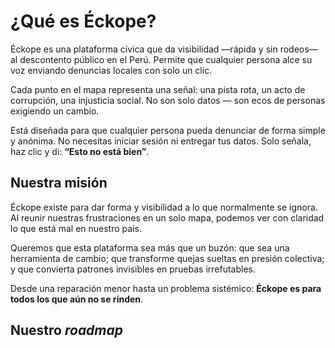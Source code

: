 # ¿Qué es Éckope?

Éckope es una plataforma cívica que da visibilidad —rápida y sin rodeos—
al descontento público en el Perú. Permite que cualquier persona alce su voz
enviando denuncias locales con solo un clic.

Cada punto en el mapa representa una señal: una pista rota, un acto de
corrupción, una injusticia social. No son solo datos — son ecos de personas
exigiendo un cambio.

Está diseñada para que cualquier persona pueda denunciar de forma simple y
anónima. No necesitas iniciar sesión ni entregar tus datos. Solo señala, haz
clic y di: **“Esto no está bien”**.

## Nuestra misión

Éckope existe para dar forma y visibilidad a lo que normalmente se ignora. Al
reunir nuestras frustraciones en un solo mapa, podemos ver con claridad lo que
está mal en nuestro país.

Queremos que esta plataforma sea más que un buzón: que sea una herramienta de
cambio; que transforme quejas sueltas en presión colectiva; y que convierta
patrones invisibles en pruebas irrefutables.

Desde una reparación menor hasta un problema sistémico:
**Éckope es para todos los que aún no se rinden**.

## Nuestro _roadmap_
